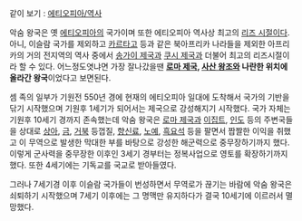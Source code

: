 같이 보기 : [[에티오피아/역사]]

악숨 왕국은 옛 [[에티오피아]]의 국가이며 또한 에티오피아 역사상 최고의 [[리즈 시절]]이다. 아니, 이슬람 국가를 제외하고 [[카르타고]] 등과 같은 북아프리카 나라들을 제외한 아프리카의 거의 전지역의 역사 중에서  [[송가이 제국]]과 [[쿠시 제국]]과 더불어 최고의 리즈시절이라 할 수 있다. 
어느정도엿냐면 가장 잘나갔을땐 '''[[로마 제국]], [[사산 왕조]]와 나란한 위치에 올라간 왕국'''이었다고 보면된다.

셈 족의 일부가 기원전 550년 경에 현재의 에티오피아 일대에 도착해서 국가의 기반을 닦기 시작했으며 기원후 1세기가 되어서는 제국으로 강성해지기 시작했다. 국가 자체는 기원후 10세기 경까지 존속했는데 악숨 왕국은 [[로마 제국]]과 [[이집트]], [[인도]] 등의 주변국들을 상대로 [[상아]], [[금]], [[거북]] 등껍질, [[향신료]], [[노예]], [[흑요석]] 등을 팔면서 짭짤한 이익을 취했고 이 무역으로 발생한 막대한 부를 바탕으로 강성한 해군력으로 중무장하기까지 했다. 이렇게 군사력을 중무장한 이후인 3세기 경부터는 정복사업으로 영토를 확장하기까지 했다. 또한 4세기에는 기독교를 국교로 받아들였다.

그러나 7세기경 이후 이슬람 국가들이 번성하면서 무역로가 끊기는 바람에 악숨 왕국은 쇠퇴하기 시작했으며 7세기 이후에는 그 명맥만 유지하다가 결국 10세기에 이르러서 멸망했다.
